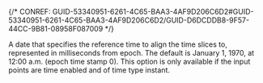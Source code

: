 

{/* CONREF: GUID-53340951-6261-4C65-BAA3-4AF9D206C6D2#GUID-53340951-6261-4C65-BAA3-4AF9D206C6D2/GUID-D6DCDDB8-9F57-44CC-9B81-08958F087009  */}

A date that specifies the reference time to align the time slices to, represented in milliseconds from epoch. The default is January 1, 1970, at 12:00 a.m. (epoch time stamp 0). This option is only available if the input points are time enabled and of time type instant.
